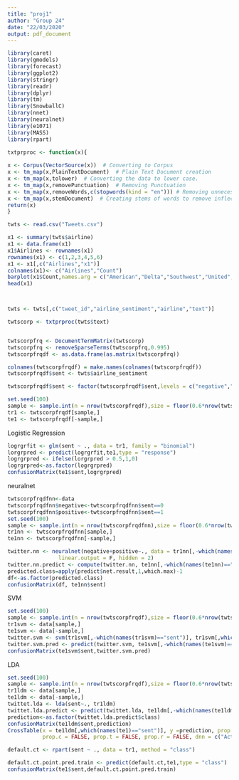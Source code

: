 ---
title: "proj1"
author: "Group 24"
date: "22/03/2020"
output: pdf_document
---

```{r }
library(caret)
library(gmodels)
library(forecast)
library(ggplot2)
library(stringr)
library(readr)
library(dplyr)
library(tm)
library(SnowballC)
library(nnet)
library(neuralnet)
library(e1071)
library(MASS)
library(rpart)
```
```{r }
txtprproc <- function(x){
  
x <- Corpus(VectorSource(x))  # Converting to Corpus
x <- tm_map(x,PlainTextDocument)  # Plain Text Document creation
x <- tm_map(x,tolower)  # Converting the data to lower case.
x <- tm_map(x,removePunctuation)  # Removing Punctuation
x <- tm_map(x,removeWords,c(stopwords(kind = "en"))) # Removing unnecessary stopwords.
x <- tm_map(x,stemDocument)  # Creating stems of words to remove inflections.
return(x)
}
```




```{r }
twts <- read.csv("Tweets.csv")

x1 <- summary(twts$airline)
x1 <- data.frame(x1)
x1$Airlines <- rownames(x1)
rownames(x1) <- c(1,2,3,4,5,6)
x1 <- x1[,c("Airlines","x1")]
colnames(x1)<- c("Airlines","Count")
barplot(x1$Count,names.arg = c("American","Delta","Southwest","United","US Airways","Virgin America"))
head(x1)




```


```{r }


twts <- twts[,c("tweet_id","airline_sentiment","airline","text")]

twtscorp <- txtprproc(twts$text)


twtscorpfrq <- DocumentTermMatrix(twtscorp)
twtscorpfrq <- removeSparseTerms(twtscorpfrq,0.995)
twtscorpfrqdf <- as.data.frame(as.matrix(twtscorpfrq))

colnames(twtscorpfrqdf) = make.names(colnames(twtscorpfrqdf))
twtscorpfrqdf$sent <- twts$airline_sentiment

twtscorpfrqdf$sent <- factor(twtscorpfrqdf$sent,levels = c("negative","neutral","positive"),labels = c(0,1,1))

set.seed(100)
sample <- sample.int(n = nrow(twtscorpfrqdf),size = floor(0.6*nrow(twtscorpfrqdf)),replace = FALSE)
tr1 <- twtscorpfrqdf[sample,]
te1 <- twtscorpfrqdf[-sample,]

```



Logistic Regression

```{r }
logrgrfit <- glm(sent ~ ., data = tr1, family = "binomial")
lorgrpred <- predict(logrgrfit,te1,type = "response")
logrgrpred <- ifelse(lorgrpred > 0.5,1,0)
logrgrpred<-as.factor(logrgrpred)
confusionMatrix(te1$sent,logrgrpred)

```


neuralnet

```{r}
twtscorpfrqdfnn<-data
twtscorpfrqdfnn$negative<-twtscorpfrqdfnn$sent==0
twtscorpfrqdfnn$positive<-twtscorpfrqdfnn$sent==1
set.seed(100)
sample <- sample.int(n = nrow(twtscorpfrqdfnn),size = floor(0.6*nrow(twtscorpfrqdfnn)),replace = FALSE)
tr1nn <- twtscorpfrqdfnn[sample,]
te1nn <- twtscorpfrqdfnn[-sample,]
```

```{r}

twitter.nn <- neuralnet(negative+positive~., data = tr1nn[,-which(names(tr1nn)=="sent")], 
                linear.output = F, hidden = 2)
twitter.nn.predict <- compute(twitter.nn, te1nn[,-which(names(te1nn)=="sent" |names(te1nn)=="negative"|names(te1nn)=="positive")])
predicted.class=apply(predict$net.result,1,which.max)-1
df<-as.factor(predicted.class)
confusionMatrix(df, te1nn$sent)
```
SVM
```{r}
set.seed(100)
sample <- sample.int(n = nrow(twtscorpfrqdf),size = floor(0.6*nrow(twtscorpfrqdf)),replace = FALSE)
tr1svm <- data[sample,]
te1svm <- data[-sample,]
twitter.svm <- svm(tr1svm[,-which(names(tr1svm)=="sent")], tr1svm[,which(names(tr1svm)=="sent")])
twitter.svm.pred <- predict(twitter.svm, te1svm[,-which(names(te1svm)=="sent")])
confusionMatrix(te1svm$sent,twitter.svm.pred)
```
LDA
```{r}
set.seed(100)
sample <- sample.int(n = nrow(twtscorpfrqdf),size = floor(0.6*nrow(twtscorpfrqdf)),replace = FALSE)
tr1ldm <- data[sample,]
te1ldm <- data[-sample,]
twittet.lda <- lda(sent~., tr1ldm)
twittet.lda.predict <- predict(twittet.lda, te1ldm[,-which(names(te1ldm)=="sent")])
prediction<-as.factor(twittet.lda.predict$class)
confusionMatrix(te1ldm$sent,prediction)
CrossTable(x = te1ldm[,which(names(te1)=="sent")], y =prediction, prop.chisq =FALSE,
           prop.c = FALSE, prop.t = FALSE, prop.r = FALSE, dnn = c("Actual", "Predicted"))
```

```{r}
default.ct <- rpart(sent ~ ., data = tr1, method = "class")
```
```{r}
default.ct.point.pred.train <- predict(default.ct,te1,type = "class")
confusionMatrix(te1$sent,default.ct.point.pred.train)
```

